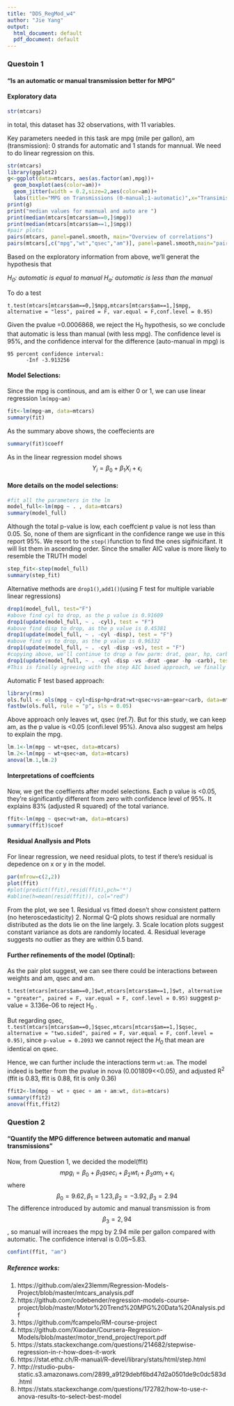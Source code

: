 ```yaml
---
title: "DDS_RegMod_w4"
author: "Jie Yang"
output:
  html_document: default
  pdf_document: default
---
```

### Questoin 1

#### "Is an automatic or manual transmission better for MPG"

#### Exploratory data

```r
str(mtcars)
```
in total, this dataset has 32 observations, with 11 variables. 

Key parameters needed in this task are mpg (mile per gallon), am (transmission): 0 strands for automatic and 1 stands for mannual. We need to do linear regression on this.
```r
str(mtcars)
library(ggplot2)
g<-ggplot(data=mtcars, aes(as.factor(am),mpg))+
  geom_boxplot(aes(color=am))+
  geom_jitter(width = 0.2,size=2,aes(color=am))+
  labs(title="MPG on Transmissions (0-manual;1-automatic)",x="Transimissions",y="Mile per gallon")
print(g)
print("median values for mannual and auto are ")
print(median(mtcars[mtcars$am==0,]$mpg))
print(median(mtcars[mtcars$am==1,]$mpg))
#pair plots:
pairs(mtcars, panel=panel.smooth, main="Overview of correlations")
pairs(mtcars[,c("mpg","wt","qsec","am")], panel=panel.smooth,main="pair plots to look at correlations w parms from model selections")
```

Based on the exploratory information from above, we'll generat the hypothesis that 

*H<sub>0</sub>: automatic is equal to manual * 
*H<sub>a</sub>: automatic is less than the manual*

To do a test
```t
t.test(mtcars[mtcars$am==0,]$mpg,mtcars[mtcars$am==1,]$mpg, alternative = "less", paired = F, var.equal = F,conf.level = 0.95)
```

Given the pvalue =0.0006868, we reject the H<sub>0</sub> hypothesis, so we conclude that automatic is less than manual (with less mpg). The confidence level is 95%, and the confidence interval for the difference (auto-manual in mpg) is 
```
95 percent confidence interval:
      -Inf -3.913256
```

#### Model Selections:
Since the mpg is continous, and am is either 0 or 1, we can use linear regression `lm(mpg~am)`
```r
fit<-lm(mpg~am, data=mtcars)
summary(fit)
```
As the summary above shows, the coeffecients are 
```r
summary(fit)$coeff
```
As in the linear regression model shows
$$Y_{i}=\beta_{0} +\beta_{1}X_{i}+\epsilon_{i}$$

#### More details on the model selections:

```r
#fit all the parameters in the lm
model_full<-lm(mpg ~ . , data=mtcars)
summary(model_full)
```

Although the total p-value is low, each coeffcient p value is not less than 0.05. So, none of them are signficant in the confidence range we use in this report 95%. We resort to the `step()`function to find the ones sigifnicifant. It will list them in ascending order. Since the smaller AIC value is more likely to resemble the TRUTH model
```r
step_fit<-step(model_full)
summary(step_fit)
```

Alternative methods are `drop1()`,`add1()`(using F test for multiple variable linear regressions)
```r
drop1(model_full, test="F")
#above find cyl to drop, as the p value is 0.91609 
drop1(update(model_full, ~ . -cyl), test = "F")
#above find disp to drop, as the p value is 0.45381
drop1(update(model_full, ~ . -cyl -disp), test = "F")
#above find vs to drop, as the p value is 0.96332
drop1(update(model_full, ~ . -cyl -disp -vs), test = "F")
#copying above, we'll continue to drop a few parm: drat, gear, hp, carb
drop1(update(model_full, ~ . -cyl -disp -vs -drat -gear -hp -carb), test = "F")
#This is finally agreeing with the step AIC based approach, we finally keep am, qsec,wt
```
Automatic F test based approach:
```r
library(rms)
ols.full <- ols(mpg ~ cyl+disp+hp+drat+wt+qsec+vs+am+gear+carb, data=mtcars)
fastbw(ols.full, rule = "p", sls = 0.05)
```

Above approach only leaves wt, qsec (ref.7). But for this study, we can keep am, as the p value is <0.05 (confi.level 95%). Anova also suggest am helps to explain the mpg.
```r
lm.1<-lm(mpg ~ wt+qsec, data=mtcars)
lm.2<-lm(mpg ~ wt+qsec+am, data=mtcars)
anova(lm.1,lm.2)
```
#### Interpretations of coeffcients
Now, we get the coeffients after model selections. Each p value is <0.05, they're significantly different from zero with confidence level of 95%. It explains 83% (adjusted R squared) of the total variance. 
```r
ffit<-lm(mpg ~ qsec+wt+am, data=mtcars)
summary(ffit)$coef
```

#### Residual Anallysis and Plots
For linear regression, we need residual plots, to test if there's residual is depedence on x or y in the model.
```r
par(mfrow=c(2,2))
plot(ffit)
#plot(predict(ffit),resid(ffit),pch='*')
#abline(h=mean(resid(ffit)), col="red")
```
From the plot, we see
1. Residual vs fitted doesn't show consistent pattern (no heteroscedasticity)
2. Normal Q-Q plots shows residual are normally distributed as the dots lie on the line largely.
3. Scale location plots suggest constant variance as dots are randomly located.
4. Residual leverage suggests no outlier as they are within 0.5 band. 

#### Further refinements of the model (Optinal):
As the pair plot suggest, we can see there could be interactions between weights and am, qsec and am.

`t.test(mtcars[mtcars$am==0,]$wt,mtcars[mtcars$am==1,]$wt, alternative = "greater", paired = F, var.equal = F, conf.level = 0.95)` suggest p-value = 3.136e-06 to reject H<sub>0</sub> .

But regarding qsec, `t.test(mtcars[mtcars$am==0,]$qsec,mtcars[mtcars$am==1,]$qsec, alternative = "two.sided", paired = F, var.equal = F, conf.level = 0.95)`, since `p-value = 0.2093` we cannot reject the *H<sub>0</sub>* that mean are identical on qsec.  

Hence, we can further include the interactions term `wt:am`. The model indeed is better from the pvalue in nova (0.001809<<0.05), and adjusted R<sup>2</sup> (ffit is 0.83, ffit is 0.88, fit is only 0.36)
```r
ffit2<-lm(mpg ~ wt + qsec + am + am:wt, data=mtcars)
summary(ffit2)
anova(ffit,ffit2)
```

### Question 2

#### "Quantify the MPG difference between automatic and manual transmissions"
Now, from Question 1, we decided the model(ffit)
$$mpg_{i}=\beta_{0} +\beta_{1}qsec_{i}+\beta_{2}wt_{i}+\beta_{3}am_{i}+\epsilon_{i}$$
where $$\beta_{0}=9.62,  \beta_{1}=1.23, \beta_{2}=-3.92, \beta_{3}=2.94$$
The difference introduced by automic and manual transmission is from $$\beta_{3}=2,94$$, so manual will increaes the mpg by 2.94 mile per gallon compared with automatic. The confidence interval is 0.05~5.83.
```r
confint(ffit, "am")
```


##### Reference works:
1. https://github.com/alex23lemm/Regression-Models-Project/blob/master/mtcars_analysis.pdf
2. https://github.com/codebender/regression-models-course-project/blob/master/Motor%20Trend%20MPG%20Data%20Analysis.pdf
3. https://github.com/fcampelo/RM-course-project
4. https://github.com/Xiaodan/Coursera-Regression-Models/blob/master/motor_trend_project/report.pdf
5. https://stats.stackexchange.com/questions/214682/stepwise-regression-in-r-how-does-it-work
6. https://stat.ethz.ch/R-manual/R-devel/library/stats/html/step.html
7. http://rstudio-pubs-static.s3.amazonaws.com/2899_a9129debf6bd47d2a0501de9c0dc583d.html
8. https://stats.stackexchange.com/questions/172782/how-to-use-r-anova-results-to-select-best-model


